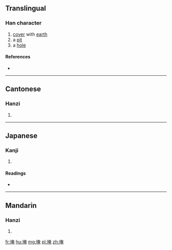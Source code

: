 {{also|垵}}
==Translingual==

===Han character===
{{Han char|rn=32|rad=土|as=08|sn=11|four=|canj=土大中山 (GKLU)|ids=⿰[[土]][[奄]]}}

# [[cover]] with [[earth]]
# a [[pit]]
# a [[hole]]

====References====
* {{Han ref|kx=0230.420|dkj=05181|dj=0467.030|hdz=10452.020|uh=57EF|ud=22511}}

----

==Cantonese==

===Hanzi===
{{yue-hanzi|jyut=[[am2]], [[jim2]]|y=am2, yim2}}

# {{defn|lang=yue|sort=土08}}

----

==Japanese==

===Kanji===
{{ja-kanji|grade=|rs=土08}}

# {{defn|lang=ja|sort=土08}}

====Readings====
* {{ja-readings|on=[[えん]] (en), [[あん]] (an), [[おん]] (on)|kun=[[あな]] (ana)}}

----

==Mandarin==

===Hanzi===
{{cmn-hanzi|tra=垵|pin=[[ǎn]] ([[an3]])|wg=an<sup>3</sup>}}

# {{defn|lang=cmn|sort=土08}}

[[fr:埯]]
[[hu:埯]]
[[mg:埯]]
[[pl:埯]]
[[zh:埯]]